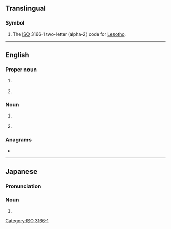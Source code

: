 {{also|ls|Ls|.ls|l's|'ls|L.S.|L&S|L's}}
==Translingual==

===Symbol===
{{head|mul|symbol}}

# The [[ISO]] 3166-1 two-letter (alpha-2) code for [[Lesotho]].

[[Category:ISO 3166-1]]

----

==English==

===Proper noun===
{{en-prop}}

# {{lb|en|astronomy}} {{initialism of|en|Local Supercluster}}
#: {{synonyms|en|LSC}}
# {{initialism of|en|Lower Sorbian}}

===Noun===
{{en-noun|-}}

# {{lb|en|sexuality}} {{initialism of|en|love-shyness}}
# {{lb|en|medicine}} {{initialism of|en|lichen sclerosus}}

===Anagrams===
* {{anagrams|en|a=ls|S & L|S&L|SL|Sl.}}

----

==Japanese==

===Pronunciation===
{{ja-pron|レーザ スキャナ}}

===Noun===
{{ja-noun|レーザ スキャナ}}

# {{abbreviation of|ja|レーザスキャナ|tr=rēza sukyana}}